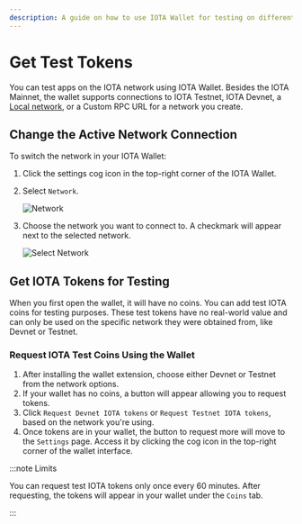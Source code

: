 ```yaml
---
description: A guide on how to use IOTA Wallet for testing on different IOTA networks, including how to switch networks and obtain test IOTA tokens.
---
```

# Get Test Tokens

You can test apps on the IOTA network using IOTA Wallet. Besides the IOTA Mainnet, the wallet supports connections to IOTA Testnet, IOTA Devnet, a [Local network](../../../developer/getting-started/local-network.mdx), or a Custom RPC URL for a network you create.

## Change the Active Network Connection

To switch the network in your IOTA Wallet:

1. Click the settings cog icon in the top-right corner of the IOTA Wallet.
2. Select `Network`.

   ![Network](/img/about-iota/iota-wallet/how-to/test/click-network.png)

3. Choose the network you want to connect to. A checkmark will appear next to the selected network.

   ![Select Network](/img/about-iota/iota-wallet/how-to/test/select-network.png)

## Get IOTA Tokens for Testing

When you first open the wallet, it will have no coins. You can add test IOTA coins for testing purposes. These test tokens have no real-world value and can only be used on the specific network they were obtained from, like Devnet or Testnet.

### Request IOTA Test Coins Using the Wallet

1. After installing the wallet extension, choose either Devnet or Testnet from the network options.
2. If your wallet has no coins, a button will appear allowing you to request tokens.
3. Click `Request Devnet IOTA tokens` or `Request Testnet IOTA tokens`, based on the network you're using.
4. Once tokens are in your wallet, the button to request more will move to the `Settings` page. Access it by clicking the cog icon in the top-right corner of the wallet interface.

:::note Limits

You can request test IOTA tokens only once every 60 minutes. After requesting, the tokens will appear in your wallet under the `Coins` tab.

:::
